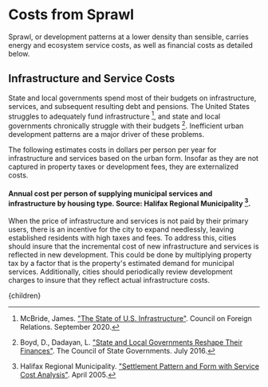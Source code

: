 


# Costs from Sprawl

Sprawl, or development patterns at a lower density than sensible, carries energy and ecosystem service costs, as well as financial costs as detailed below.

## Infrastructure and Service Costs
State and local governments spend most of their budgets on infrastructure, services, and subsequent resulting debt and pensions. The United States struggles to adequately fund infrastructure [^4], and state and local governments chronically struggle with their budgets [^1]. Inefficient urban development patterns are a major driver of these problems.

The following estimates costs in dollars per person per year for infrastructure and services based on the urban form. Insofar as they are not captured in property taxes or development fees, they are externalized costs.

#### Annual cost per person of supplying municipal services and infrastructure by housing type. Source: Halifax Regional Municipality [^3].

When the price of infrastructure and services is not paid by their primary users, there is an incentive for the city to expand needlessly, leaving established residents with high taxes and fees. To address this, cities should insure that the incremental cost of new infrastructure and services is reflected in new development. This could be done by multiplying property tax by a factor that is the property's estimated demand for municipal services. Additionally, cities should periodically review development charges to insure that they reflect actual infrastructure costs.

<DevelopmentFeesShouldIncludeInfrastructureAndServiceSolution />

[^1]: Boyd, D., Dadayan, L. ["State and Local Governments Reshape Their Finances"](http://knowledgecenter.csg.org/kc/content/state-and-local-governments-reshape-their-finances). The Council of State Governments. July 2016.

[^2]: City of Sunnyvale. ["Development Impact Fees"](https://www.sunnyvale.ca.gov/home/showpublisheddocument/1632/637820855201870000). August 2022.

[^3]: Halifax Regional Municipality. ["Settlement Pattern and Form with Service Cost Analysis"](http://usa.streetsblog.org/wp-content/uploads/sites/5/2015/03/Halifax-data.pdf). April 2005.

[^4]: McBride, James. ["The State of U.S. Infrastructure"](https://www.cfr.org/backgrounder/state-us-infrastructure). Council on Foreign Relations. September 2020.

[^5]: Willdan Financial Services. ["City of Cudahy Development Impact Fee Study"](https://www.cityofcudahy.com/DocumentCenter/View/774/Development-Impact-Fees). April 2021.

  <Article 
    focusAreaUrl={focusAreaUrl} 
    hierarchy={hierarchy} 
    site={site}
  >
    {children}
  </Article>